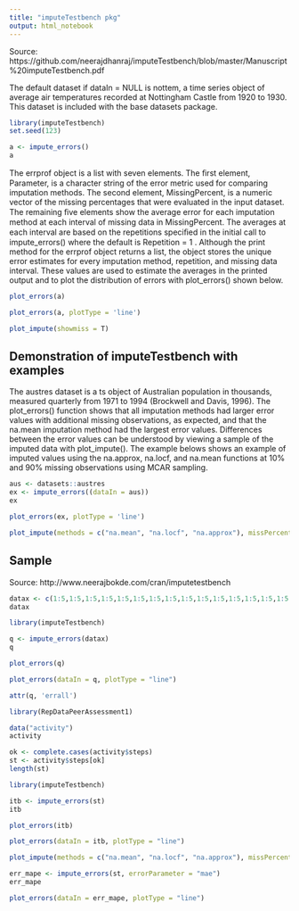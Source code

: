 ```yaml
---
title: "imputeTestbench pkg"
output: html_notebook
---
```


Source: https://github.com/neerajdhanraj/imputeTestbench/blob/master/Manuscript%20imputeTestbench.pdf

The default dataset if dataIn = NULL is nottem, a time series object of average
air temperatures recorded at Nottingham Castle from 1920 to 1930. This dataset is included with the base datasets package.

```r
library(imputeTestbench)
set.seed(123)

a <- impute_errors()
a
```

The errprof object is a list with seven elements. The ﬁrst element, Parameter, is a character string
of the error metric used for comparing imputation methods. The second element, MissingPercent, is
a numeric vector of the missing percentages that were evaluated in the input dataset. The remaining
ﬁve elements show the average error for each imputation method at each interval of missing data
in MissingPercent. The averages at each interval are based on the repetitions speciﬁed in the initial
call to impute_errors() where the default is Repetition = 1 . Although the print method for the
errprof object returns a list, the object stores the unique error estimates for every imputation method,
repetition, and missing data interval. These values are used to estimate the averages in the printed
output and to plot the distribution of errors with plot_errors() shown below. 

```r
plot_errors(a)
```

```r
plot_errors(a, plotType = 'line')
```


```r
plot_impute(showmiss = T)
```

## Demonstration of imputeTestbench with examples
The austres dataset is a ts object of Australian population in thousands, measured quarterly
from 1971 to 1994 (Brockwell and Davis, 1996). The plot_errors() function shows that all imputation
methods had larger error values with additional missing observations, as expected, and that the
na.mean imputation method had the largest error values. Differences between the error values can
be understood by viewing a sample of the imputed data with plot_impute(). The example belows
shows an example of imputed values using the na.approx, na.locf, and na.mean functions at 10%
and 90% missing observations using MCAR sampling.

```r
aus <- datasets::austres
ex <- impute_errors((dataIn = aus))
ex
```

```r
plot_errors(ex, plotType = 'line')
```

```r
plot_impute(methods = c("na.mean", "na.locf", "na.approx"), missPercent = 90)
```

## Sample
Source: http://www.neerajbokde.com/cran/imputetestbench

```r
datax <- c(1:5,1:5,1:5,1:5,1:5,1:5,1:5,1:5,1:5,1:5,1:5,1:5,1:5,1:5,1:5,1:5,1:5,1:5,1:5,1:5,1:5)
datax
```

```r
library(imputeTestbench)

q <- impute_errors(datax)
q
```

```r
plot_errors(q)
```

```r
plot_errors(dataIn = q, plotType = "line")
```

```r
attr(q, 'errall')
```

```r
library(RepDataPeerAssessment1)

data("activity")
activity
```


```r
ok <- complete.cases(activity$steps)
st <- activity$steps[ok]
length(st)
```

```r
library(imputeTestbench)

itb <- impute_errors(st)
itb
```

```r
plot_errors(itb)
```

```r
plot_errors(dataIn = itb, plotType = "line")
```


```r
plot_impute(methods = c("na.mean", "na.locf", "na.approx"), missPercent = 10)
```

```r
err_mape <- impute_errors(st, errorParameter = "mae")
err_mape
```

```r
plot_errors(dataIn = err_mape, plotType = "line")
```

